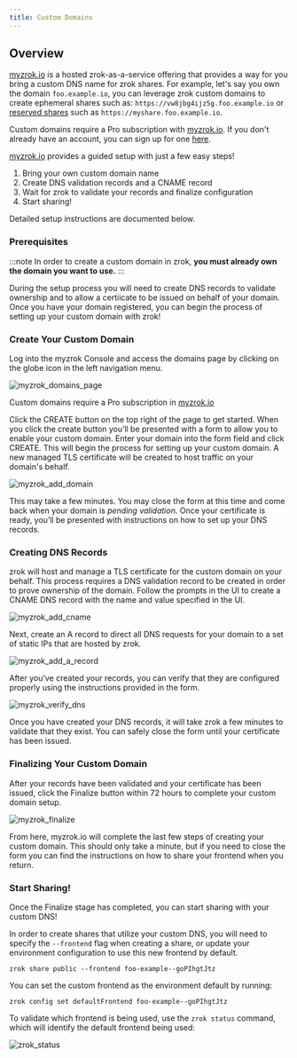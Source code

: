 ```yaml
---
title: Custom Domains
---
```


## Overview
[myzrok.io](https://myzrok.io) is a hosted zrok-as-a-service offering that provides a way for you bring a custom DNS name for zrok shares.
For example, let's say you own the domain `foo.example.io`, you can leverage zrok custom domains to
create ephemeral shares such as: `https://vw8jbg4ijz5g.foo.example.io`
or [reserved shares](/concepts/sharing-reserved.md) such as `https://myshare.foo.example.io`.

Custom domains require a Pro subscription with [myzrok.io](https://myzrok.io).
If you don't already have an account, you can sign up for one [here](https://myzrok.io).

[myzrok.io](https://myzrok.io) provides a guided setup with just a few easy steps!

1. Bring your own custom domain name
2. Create DNS validation records and a CNAME record
3. Wait for zrok to validate your records and finalize configuration
4. Start sharing!

Detailed setup instructions are documented below.

### Prerequisites
:::note
In order to create a custom domain in zrok, **you must already own the domain you want to use.**
:::

During the setup process you will need to create DNS records to validate ownership and to allow a certiicate to be issued
on behalf of your domain. Once you have your domain registered, you can begin the process of setting up your custom
domain with zrok!

### Create Your Custom Domain

Log into the myzrok Console and access the domains page by clicking on the globe icon in the left navigation menu.

![myzrok_domains_page](images/myzrok_domains_page.png)

Custom domains require a Pro subscription in [myzrok.io](https://myzrok.io)

Click the CREATE button on the top right of the page to get started.
When you click the create button you’ll be presented with a form to allow you to enable your custom domain.
Enter your domain into the form field and click CREATE. This will begin the process for setting up your custom domain.
A new managed TLS certificate will be created to host traffic on your domain's behalf.

![myzrok_add_domain](images/myzrok_add_domain.png)

This may take a few minutes.
You may close the form at this time and come back when your domain is *pending validation.*
Once your certificate is ready, you’ll be presented with instructions on how to set up your DNS records.

### Creating DNS Records

zrok will host and manage a TLS certificate for the custom domain on your behalf.
This process requires a DNS validation record to be created in order to prove ownership of the domain.
Follow the prompts in the UI to create a CNAME DNS record with the name and value specified in the UI.

![myzrok_add_cname](images/myzrok_add_cname.png)

Next, create an A record to direct all DNS requests for your domain to a set of static IPs that are hosted by zrok.

![myzrok_add_a_record](images/myzrok_add_a_record.png)

After you’ve created your records, you can verify that they are configured properly using the instructions provided in the form.

![myzrok_verify_dns](images/myzrok_verify_dns.png)

Once you have created your DNS records, it will take zrok a few minutes to validate that they exist.
You can safely close the form until your certificate has been issued.

### Finalizing Your Custom Domain

After your records have been validated and your certificate has been issued, click the Finalize button within 72 hours to complete your custom domain setup.

![myzrok_finalize](images/myzrok_finalize.png)

From here, myzrok.io will complete the last few steps of creating your custom domain.
This should only take a minute, but if you need to close the form you can find the instructions on how to share your frontend when you return.

### Start Sharing!
Once the Finalize stage has completed, you can start sharing with your custom DNS!

In order to create shares that utilize your custom DNS, you will need to specify the `--frontend` flag when creating a share,
or update your environment configuration to use this new frontend by default.

```
zrok share public --frontend foo-example--goPIhgtJtz
```

You can set the custom frontend as the environment default by running:

```
zrok config set defaultFrontend foo-example--goPIhgtJtz
```

To validate which frontend is being used, use the `zrok status` command, which will identify the default frontend being used:

![zrok_status](images/zrok_status.png)

